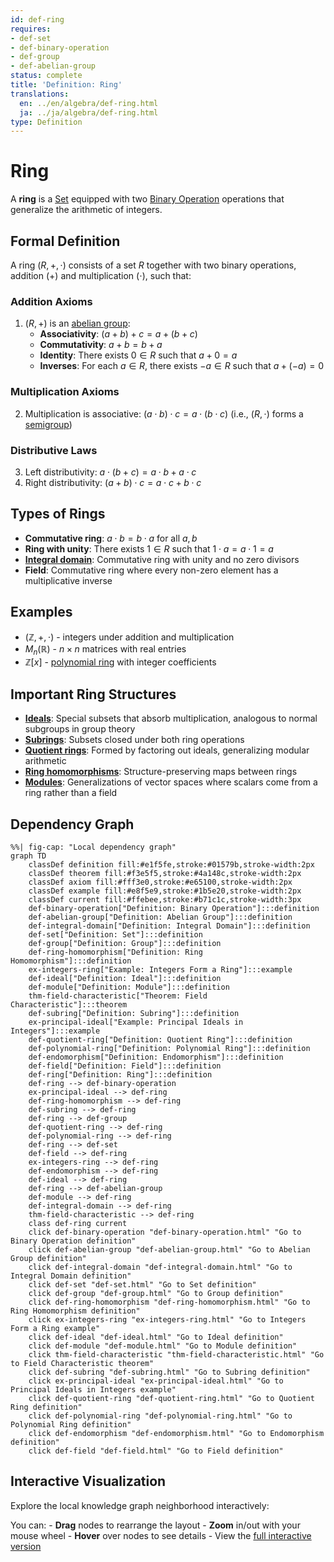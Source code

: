 ```yaml
---
id: def-ring
requires:
- def-set
- def-binary-operation
- def-group
- def-abelian-group
status: complete
title: 'Definition: Ring'
translations:
  en: ../en/algebra/def-ring.html
  ja: ../ja/algebra/def-ring.html
type: Definition
---
```


# Ring {#def-ring}

A **ring** is a [Set](../logic-set-theory/def-set.qmd) equipped with two [Binary Operation](def-binary-operation.qmd) operations that generalize the arithmetic of integers.

## Formal Definition

A ring $(R, +, \cdot)$ consists of a set $R$ together with two binary operations, addition $(+)$ and multiplication $(\cdot)$, such that:

### Addition Axioms
1. $(R, +)$ is an [abelian group](def-abelian-group.qmd):
   - **Associativity**: $(a + b) + c = a + (b + c)$
   - **Commutativity**: $a + b = b + a$
   - **Identity**: There exists $0 \in R$ such that $a + 0 = a$
   - **Inverses**: For each $a \in R$, there exists $-a \in R$ such that $a + (-a) = 0$

### Multiplication Axioms
2. Multiplication is associative: $(a \cdot b) \cdot c = a \cdot (b \cdot c)$
   (i.e., $(R, \cdot)$ forms a [semigroup](def-semigroup.qmd))

### Distributive Laws
3. Left distributivity: $a \cdot (b + c) = a \cdot b + a \cdot c$
4. Right distributivity: $(a + b) \cdot c = a \cdot c + b \cdot c$

## Types of Rings

- **Commutative ring**: $a \cdot b = b \cdot a$ for all $a, b$
- **Ring with unity**: There exists $1 \in R$ such that $1 \cdot a = a \cdot 1 = a$
- **[Integral domain](def-integral-domain.qmd)**: Commutative ring with unity and no zero divisors
- **Field**: Commutative ring where every non-zero element has a multiplicative inverse

## Examples

- $(\mathbb{Z}, +, \cdot)$ - integers under addition and multiplication
- $M_n(\mathbb{R})$ - $n \times n$ matrices with real entries
- $\mathbb{Z}[x]$ - [polynomial ring](def-polynomial-ring.qmd) with integer coefficients

## Important Ring Structures

- **[Ideals](def-ideal.qmd)**: Special subsets that absorb multiplication, analogous to normal subgroups in group theory
- **[Subrings](def-subring.qmd)**: Subsets closed under both ring operations
- **[Quotient rings](def-quotient-ring.qmd)**: Formed by factoring out ideals, generalizing modular arithmetic
- **[Ring homomorphisms](def-ring-homomorphism.qmd)**: Structure-preserving maps between rings
- **[Modules](def-module.qmd)**: Generalizations of vector spaces where scalars come from a ring rather than a field

## Dependency Graph

```mermaid
%%| fig-cap: "Local dependency graph"
graph TD
    classDef definition fill:#e1f5fe,stroke:#01579b,stroke-width:2px
    classDef theorem fill:#f3e5f5,stroke:#4a148c,stroke-width:2px
    classDef axiom fill:#fff3e0,stroke:#e65100,stroke-width:2px
    classDef example fill:#e8f5e9,stroke:#1b5e20,stroke-width:2px
    classDef current fill:#ffebee,stroke:#b71c1c,stroke-width:3px
    def-binary-operation["Definition: Binary Operation"]:::definition
    def-abelian-group["Definition: Abelian Group"]:::definition
    def-integral-domain["Definition: Integral Domain"]:::definition
    def-set["Definition: Set"]:::definition
    def-group["Definition: Group"]:::definition
    def-ring-homomorphism["Definition: Ring Homomorphism"]:::definition
    ex-integers-ring["Example: Integers Form a Ring"]:::example
    def-ideal["Definition: Ideal"]:::definition
    def-module["Definition: Module"]:::definition
    thm-field-characteristic["Theorem: Field Characteristic"]:::theorem
    def-subring["Definition: Subring"]:::definition
    ex-principal-ideal["Example: Principal Ideals in Integers"]:::example
    def-quotient-ring["Definition: Quotient Ring"]:::definition
    def-polynomial-ring["Definition: Polynomial Ring"]:::definition
    def-endomorphism["Definition: Endomorphism"]:::definition
    def-field["Definition: Field"]:::definition
    def-ring["Definition: Ring"]:::definition
    def-ring --> def-binary-operation
    ex-principal-ideal --> def-ring
    def-ring-homomorphism --> def-ring
    def-subring --> def-ring
    def-ring --> def-group
    def-quotient-ring --> def-ring
    def-polynomial-ring --> def-ring
    def-ring --> def-set
    def-field --> def-ring
    ex-integers-ring --> def-ring
    def-endomorphism --> def-ring
    def-ideal --> def-ring
    def-ring --> def-abelian-group
    def-module --> def-ring
    def-integral-domain --> def-ring
    thm-field-characteristic --> def-ring
    class def-ring current
    click def-binary-operation "def-binary-operation.html" "Go to Binary Operation definition"
    click def-abelian-group "def-abelian-group.html" "Go to Abelian Group definition"
    click def-integral-domain "def-integral-domain.html" "Go to Integral Domain definition"
    click def-set "def-set.html" "Go to Set definition"
    click def-group "def-group.html" "Go to Group definition"
    click def-ring-homomorphism "def-ring-homomorphism.html" "Go to Ring Homomorphism definition"
    click ex-integers-ring "ex-integers-ring.html" "Go to Integers Form a Ring example"
    click def-ideal "def-ideal.html" "Go to Ideal definition"
    click def-module "def-module.html" "Go to Module definition"
    click thm-field-characteristic "thm-field-characteristic.html" "Go to Field Characteristic theorem"
    click def-subring "def-subring.html" "Go to Subring definition"
    click ex-principal-ideal "ex-principal-ideal.html" "Go to Principal Ideals in Integers example"
    click def-quotient-ring "def-quotient-ring.html" "Go to Quotient Ring definition"
    click def-polynomial-ring "def-polynomial-ring.html" "Go to Polynomial Ring definition"
    click def-endomorphism "def-endomorphism.html" "Go to Endomorphism definition"
    click def-field "def-field.html" "Go to Field definition"
```

## Interactive Visualization

Explore the local knowledge graph neighborhood interactively:

::: {.graph-viz data-id="def-ring" data-width="700" data-height="500"}
:::

You can:
- **Drag** nodes to rearrange the layout
- **Zoom** in/out with your mouse wheel
- **Hover** over nodes to see details
- View the [full interactive version](../../output/interactive/def-ring.html){target="_blank"}
